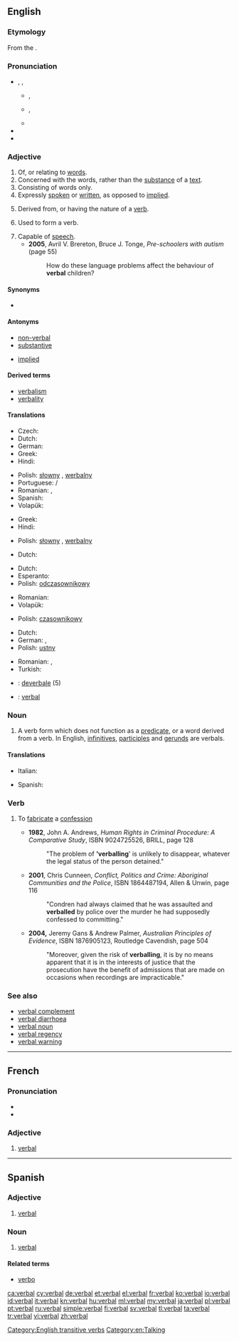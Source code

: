 ==English==
{{wikipedia|dab=verbal}}

===Etymology===
From the {{etyl|LL.}} {{term|verbalis||'belonging to a [[word]]|lang=la}}.

===Pronunciation===
* {{enPR|vûrʹ-bəl}}, {{IPA|/ˈvɜr.bəl/}}, {{X-SAMPA|/"v3r.b@l/}}
** {{a|UK}} {{IPA|[ˈvɜː.bəɫ]}}, {{X-SAMPA|["v3:.b@5]}}
** {{a|US}} {{IPA|[ˈvɜ˞.bəɫ]}}, {{X-SAMPA|["v3`.b@5]}}
** {{audio|en-us-verbal.ogg|Audio (US)}}
* {{rhymes|ɜː(r)bəl}}
* {{hyphenation|ver|bal}}

===Adjective===
{{en-adj|-}}

# Of, or relating to [[word]]s.
# Concerned with the words, rather than the [[substance]] of a [[text]].
# Consisting of words only.
# Expressly [[spoken]] or [[written]], as opposed to [[implied]].
# {{grammar}} Derived from, or having the nature of a [[verb]].
# {{grammar}} Used to form a verb.
# Capable of [[speech]].
#* '''2005''', Avril V. Brereton, Bruce J. Tonge, ''Pre-schoolers with autism'' (page 55)
#*: How do these language problems affect the behaviour of '''verbal''' children?

====Synonyms====
* {{l|en|wordish}}

====Antonyms====
* [[non-verbal]]
* [[substantive]]
* {{sense|expressly stated}} [[implied]]

====Derived terms====
* [[verbalism]]
* [[verbality]]

====Translations====
{{trans-top|of, or relating to words}}
* Czech: {{t-|cs|slovní|m}}
* Dutch: {{t+|nl|verbaal}}
* German: {{t|de|wörtlich}}
* Greek: {{t|el|λεκτικός|tr=lektikós}}
* Hindi: {{t-|hi|शाब्दिक|tr=śābdik|xs=Hindi}}
{{trans-mid}}
* Polish: [[słowny]] {{m}}, [[werbalny]] {{m}}
* Portuguese: {{t+|pt|verbal|m}}/{{f}}
* Romanian: {{t-|ro|verbal|m}}, {{t-|ro|oral|m}}
* Spanish: {{t-|es|verbal}}
* Volapük: {{t|vo|vödik}}
{{trans-bottom}}

{{trans-top|concerned with the words}}
* Greek: {{t|el|λεκτικός|tr=lektikós}}
* Hindi: {{t-|hi|शाब्दिक|tr=śābdik|xs=Hindi}}
{{trans-mid}}
* Polish: [[słowny]] {{m}}, [[werbalny]] {{m}}
{{trans-bottom}}

{{trans-top|consisting of words only}}
{{trans-mid}}
{{trans-bottom}}

{{trans-top|expressly spoken or written, as opposed to implied}}
* Dutch: {{t-|nl|letterlijk}}
{{trans-mid}}
{{trans-bottom}}

{{trans-top|derived from, or having the nature of a verb}}
* Dutch: {{t|nl|werkwoordelijk}}
* Esperanto: {{t|eo|verba}}
* Polish: [[odczasownikowy]] {{m}}
{{trans-mid}}
* Romanian: {{t|ro|verbal|m}}
* Volapük: {{t|vo|värbik}}
{{trans-bottom}}

{{trans-top|used to form a verb}}
* Polish: [[czasownikowy]] {{m}}
{{trans-mid}}
{{trans-bottom}}

{{trans-top|spoken and not written; oral}}
* Dutch: {{t+|nl|mondeling}}
* German: {{t|de|mündlich}}, {{t|de|verbal}}
* Polish: [[ustny]] {{m}}
{{trans-mid}}
* Romanian: {{t|ro|verbal|m}}, {{t|ro|oral|m|n}}
* Turkish: {{t|tr|sözlü}}
{{trans-bottom}}

{{checktrans-top}}
* {{ttbc|it}}: [[deverbale]] (5)
* {{ttbc|nov}}: [[verbal]]
{{trans-bottom}}

===Noun===
{{en-noun}}

# {{grammar}} A verb form which does not function as a [[predicate]], or a word derived from a verb. In English, [[infinitive]]s, [[participle]]s and [[gerund]]s are verbals.

====Translations====
{{trans-top|grammar}}
* Italian: {{t+|it|deverbale|m}}
{{trans-mid}}
* Spanish: {{t-|es|verbal|m}}
{{trans-bottom}}

===Verb===
{{en-verb|verbals|verballing|verballed}}

# {{transitive|British|Australia}} To [[fabricate]] a [[confession]]
#* '''1982''', John A. Andrews, ''Human Rights in Criminal Procedure: A Comparative Study'', ISBN 9024725526, BRILL, page 128
#*: "The problem of ''''verballing'''' is unlikely to disappear, whatever the legal status of the person detained."
#* '''2001''', Chris Cunneen, ''Conflict, Politics and Crime: Aboriginal Communities and the Police'', ISBN 1864487194, Allen & Unwin, page 116
#*: "Condren had always claimed that he was assaulted and '''verballed''' by police over the murder he had supposedly confessed to committing."
#* '''2004,''' Jeremy Gans & Andrew Palmer, ''Australian Principles of Evidence'', ISBN 1876905123, Routledge Cavendish, page 504
#*: "Moreover, given the risk of '''verballing''', it is by no means apparent that it is in the interests of justice that the prosecution have the benefit of admissions that are made on occasions when recordings are impracticable."

===See also===
* [[verbal complement]]
* [[verbal diarrhoea]]
* [[verbal noun]]
* [[verbal regency]]
* [[verbal warning]]

[[Category:English transitive verbs]]
[[Category:en:Talking]]

----

==French==

===Pronunciation===
* {{IPA|/vɛʁ.bal/|lang=fr}}
* {{homophones|verbale|verbales|lang=fr}}

===Adjective===
{{fr-adj-al|verb}}

# [[#English|verbal]]

----

==Spanish==

===Adjective===
{{es-adj|pl=verbales}}

# [[#English|verbal]]

===Noun===
{{es-noun|mf|pl=verbales}}

# {{grammar|lang=es}} [[#English|verbal]]

====Related terms====
* [[verbo]]

[[ca:verbal]]
[[cy:verbal]]
[[de:verbal]]
[[et:verbal]]
[[el:verbal]]
[[fr:verbal]]
[[ko:verbal]]
[[io:verbal]]
[[id:verbal]]
[[it:verbal]]
[[kn:verbal]]
[[hu:verbal]]
[[ml:verbal]]
[[my:verbal]]
[[ja:verbal]]
[[pl:verbal]]
[[pt:verbal]]
[[ru:verbal]]
[[simple:verbal]]
[[fi:verbal]]
[[sv:verbal]]
[[tl:verbal]]
[[ta:verbal]]
[[tr:verbal]]
[[vi:verbal]]
[[zh:verbal]]